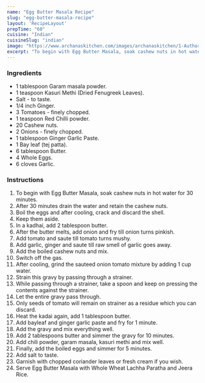 ---
name: "Egg Butter Masala Recipe"
slug: "egg-butter-masala-recipe"
layout: 'RecipeLayout'
prepTime: "60"
cuisine: "Indian"
cuisineSlug: "indian"
image: "https://www.archanaskitchen.com/images/archanaskitchen/1-Author/Raksha_Kamat/Egg_Butter_Masala.jpg"
excerpt: "To begin with Egg Butter Masala, soak cashew nuts in hot water for 30 minutes"
---

### Ingredients

- 1 tablespoon Garam masala powder.
- 1 teaspoon Kasuri Methi (Dried Fenugreek Leaves).
- Salt - to taste.
- 1/4 inch Ginger.
- 3 Tomatoes - finely chopped.
- 1 teaspoon Red Chilli powder.
- 20 Cashew nuts.
- 2 Onions - finely chopped.
- 1 tablespoon Ginger Garlic Paste.
- 1 Bay leaf (tej patta).
- 6 tablespoon Butter.
- 4 Whole Eggs.
- 6 cloves Garlic.

### Instructions

1. To begin with Egg Butter Masala, soak cashew nuts in hot water for 30 minutes.
1. After 30 minutes drain the water and retain the cashew nuts.
1. Boil the eggs and after cooling, crack and discard the shell.
1. Keep them aside.
1. In a kadhai, add 2 tablespoon butter.
1. After the butter melts, add onion and fry till onion turns pinkish.
1. Add tomato and saute till tomato turns mushy.
1. Add garlic, ginger and saute till raw smell of garlic goes away.
1. Add the boiled cashew nuts and mix.
1. Switch off the gas.
1. After cooling, grind the sauteed onion tomato mixture by adding 1 cup water.
1. Strain this gravy by passing through a strainer.
1. While passing through a strainer, take a spoon and keep on pressing the contents against the strainer.
1. Let the entire gravy pass through.
1. Only seeds of tomato will remain on strainer as a residue which you can discard.
1. Heat the kadai again, add 1 tablespoon butter.
1. Add bayleaf and ginger garlic paste and fry for 1 minute.
1. Add the gravy and mix everything well.
1. Add 2 tablespoons butter and simmer the gravy for 10 minutes.
1. Add chili powder, garam masala, kasuri methi and mix well.
1. Finally, add the boiled eggs and simmer for 5 minutes.
1. Add salt to taste.
1. Garnish with chopped coriander leaves or fresh cream if you wish.
1. Serve Egg Butter Masala with Whole Wheat Lachha Paratha and Jeera Rice.
